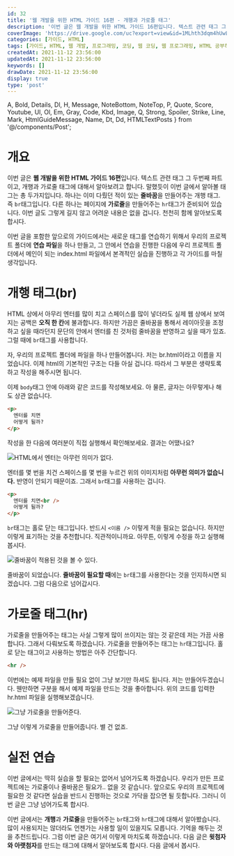 ```yaml
---
id: 32
title: '웹 개발을 위한 HTML 가이드 16편 - 개행과 가로줄 태그'
description: '이번 글은 웹 개발을 위한 HTML 가이드 16편입니다. 텍스트 관련 태그 그 두번째 파트이고, 개행과 가로줄 태그에 대해서 알아보려고 합니다. 말했듯이 이번 글에서 알아볼 태그는 총 두가지입니다. 하나는 이미 다뤘던 적이 있는 줄바꿈을 만들어주는 개행 태그. 즉 br태그입니다. 다른 하나는 페이지에 가로줄을 만들어주는 hr태그가 준비되어 있습니다. 이번 글도 그렇게 길지 않고 어려운 내용은 없을 겁니다. 천천히 함께 알아보도록 합시다. 이번 글을 포함한 앞으로의 가이드에서는 새로운 태그를 연습하기 위해서 우리의 프로젝트 폴더에 연습 파일을 하나 만들고, 그 안에서 연습을 진행한 다음에 우리 프로젝트 폴더에서 메인이 되는 index.html 파일에서 본격적인 실습을 진행하고 각 가이드를 마칠 생각입니다.'
coverImage: 'https://drive.google.com/uc?export=view&id=1MLhth3dqm4hUwLPxm-lHOFc7dmFvy8El'
categories: [가이드, HTML]
tags: [가이드, HTML, 웹 개발, 프로그래밍, 코딩, 웹 코딩, 웹 프로그래밍, HTML 공부하기, HTML 초보, 개행, 줄바꿈, 가로줄, hr 태그, br 태그]
createdAt: 2021-11-12 23:56:00
updatedAt: 2021-11-12 23:56:00
keywords: []
drawDate: 2021-11-12 23:56:00
display: true
type: 'post'
---
```


  A, Bold, Details, Dl, H, Message, NoteBottom, NoteTop, P,
  Quote, Score, Youtube, Ul, Ol, Em, Gray, Code, Kbd, Image,
  Q, Strong, Spoiler, Strike, Line, Mark, HtmlGuideMessage, Name,
  Dt, Dd, HTMLTextPosts
} from '@/components/Post';

<HtmlGuideMessage />

<HTMLTextPosts />

# 개요
이번 글은 **웹 개발을 위한 HTML 가이드 16편**입니다. 텍스트 관련 태그 그 두번째 파트이고, 개행과 가로줄 태그에 대해서 알아보려고 합니다. 말했듯이 이번 글에서 알아볼 태그는 총 두가지입니다. 하나는 이미 다뤘던 적이 있는 **줄바꿈**을 만들어주는 개행 태그. 즉 `br`태그입니다. 다른 하나는 페이지에 **가로줄**을 만들어주는 `hr`태그가 준비되어 있습니다. 이번 글도 그렇게 길지 않고 어려운 내용은 없을 겁니다. 천천히 함께 알아보도록 합시다.

<P>이번 글을 포함한 앞으로의 가이드에서는 새로운 태그를 연습하기 위해서 우리의 프로젝트 폴더에 <Strong>연습 파일</Strong>을 하나 만들고, 그 안에서 연습을 진행한 다음에 우리 프로젝트 폴더에서 메인이 되는 <Name>index.html</Name> 파일에서 본격적인 실습을 진행하고 각 가이드를 마칠 생각입니다.</P>

# 개행 태그(br)
HTML 상에서 아무리 엔터를 많이 치고 스페이스를 많이 넣더라도 실제 웹 상에서 보여지는 공백은 **오직 한 칸**에 불과합니다. 하지만 가끔은 줄바꿈을 통해서 레이아웃을 조정하고 싶을 때라던지 문단의 안에서 엔터를 친 것처럼 줄바꿈을 반영하고 싶을 때가 있죠. 그럴 때에 `br`태그를 사용합니다.

<P>자, 우리의 프로젝트 폴더에 파일을 하나 만들어봅니다. 저는 <Name>br.html</Name>이라고 이름을 지었습니다. 이제 html의 기본적인 구조는 다들 아실 겁니다. 따라서 그 부분은 생략토록 하고 작성을 해주시면 됩니다.</P>

이제 `body`태그 안에 아래와 같은 코드를 작성해보세요. 아 물론, 글자는 아무렇게나 해도 상관 없습니다.

```html file=br.html
<p>
  엔터를 치면
  어떻게 될까?
</p>
```

작성을 한 다음에 여러분이 직접 실행해서 확인해보세요. 결과는 어땠나요?

![HTML에서 엔터는 아무런 의미가 없다.](https://drive.google.com/uc?export=view&id=11Sep5PmZvsKiLCGvjGYQFgZyFo7HZFph)

엔터를 몇 번을 치건 스페이스를 몇 번을 누르건 위의 이미지처럼 **아무런 의미가 없습니다.** 반영이 안되기 때문이죠. 그래서 `br`태그를 사용하는 겁니다.

```html file=br.html
<p>
  엔터를 치면<br />
  어떻게 될까?
</p>
```

`br`태그는 홀로 닫는 태그입니다. 반드시 `<이름 />` 이렇게 적을 필요는 없습니다. 하지만 이렇게 표기하는 것을 추천합니다. 직관적이니까요. 아무튼, 이렇게 수정을 하고 실행해봅시다.

![줄바꿈이 적용된 것을 볼 수 있다.](https://drive.google.com/uc?export=view&id=11aS0k6Z82gZ4_k5soXe1yQKErAA-BTPh)

줄바꿈이 되었습니다. **줄바꿈이 필요할 때**에는 `br`태그를 사용한다는 것을 인지하시면 되겠습니다. 그럼 다음으로 넘어갑시다.

# 가로줄 태그(hr)
가로줄을 만들어주는 태그는 사실 그렇게 많이 쓰이지는 않는 것 같은데 저는 가끔 사용합니다. 그래서 다뤄보도록 하겠습니다. 가로줄을 만들어주는 태그는 `hr`태그입니다. 홀로 닫는 태그이고 사용하는 방법은 아주 간단합니다.

```html file=hr.trml
<hr />
```

<P>이번에는 예제 파일을 만들 필요 없이 그냥 보기만 하셔도 됩니다. 저는 만들어두겠습니다. 웬만하면 구분을 해서 예제 파일을 만드는 것을 좋아합니다. 위의 코드를 입력한 <Name>hr.html</Name> 파일을 실행해보겠습니다.</P>

![그냥 가로줄을 만들어준다.](https://drive.google.com/uc?export=view&id=1NKr876xR42YXblrVmC8olj6W40PsHfqU)

그냥 이렇게 가로줄을 만들어줍니다. 별 건 없죠.

# 실전 연습
이번 글에서는 딱히 실습을 할 필요는 없어서 넘어가도록 하겠습니다. 우리가 만든 프로젝트에는 가로줄이나 줄바꿈은 필요가.. 없을 것 같습니다. 앞으로도 우리의 프로젝트에 필요한 것 같다면 실습을 반드시 진행하는 것으로 가닥을 잡으면 될 듯합니다. 그러니 이번 글은 그냥 넘어가도록 합시다.

<Line />

이번 글에서는 **개행**과 **가로줄**을 만들어주는 `br`태그와 `hr`태그에 대해서 알아봤습니다. 많이 사용되지는 않더라도 언젠가는 사용할 일이 있을지도 모릅니다. 기억을 해두는 것을 추천드립니다. 그럼 이번 글은 여기서 이렇게 마치도록 하겠습니다. 다음 글은 **윗첨자와 아랫첨자**를 만드는 태그에 대해서 알아보도록 합시다. 다음 글에서 봅시다.
